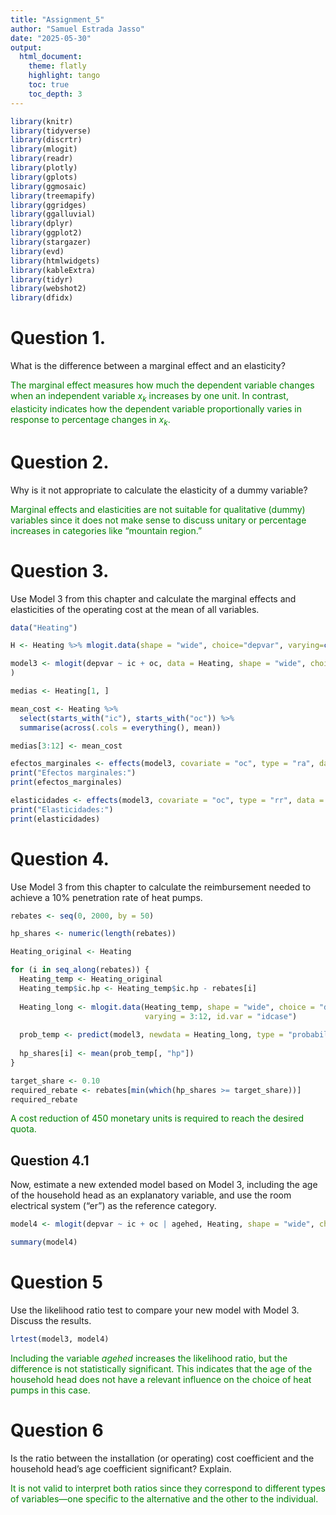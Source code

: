 ---
title: "Assignment_5"
author: "Samuel Estrada Jasso"
date: "2025-05-30"
output:
  html_document:
    theme: flatly
    highlight: tango
    toc: true
    toc_depth: 3
---


```{r, echo=FALSE, include=FALSE}
library(knitr)
library(tidyverse)
library(discrtr)
library(mlogit)
library(readr)
library(plotly)
library(gplots)
library(ggmosaic) 
library(treemapify)
library(ggridges)
library(ggalluvial)
library(dplyr)
library(ggplot2)
library(stargazer) 
library(evd)
library(htmlwidgets)
library(kableExtra)
library(tidyr)
library(webshot2)
library(dfidx)
```

# **Question 1.**
What is the difference between a marginal effect and an elasticity?

<p style="color:green;">The marginal effect measures how much the dependent variable changes when an independent variable $x_k$ increases by one unit. In contrast, elasticity indicates how the dependent variable proportionally varies in response to percentage changes in $x_k$.</p>

# **Question 2.**
Why is it not appropriate to calculate the elasticity of a dummy variable?

<p style="color:green;">Marginal effects and elasticities are not suitable for qualitative (dummy) variables since it does not make sense to discuss unitary or percentage increases in categories like "mountain region."</p>

# **Question 3.** 
Use Model 3 from this chapter and calculate the marginal effects and elasticities of the operating cost at the mean of all variables.


```{r}
data("Heating")

H <- Heating %>% mlogit.data(shape = "wide", choice="depvar", varying=c(3:12))

model3 <- mlogit(depvar ~ ic + oc, data = Heating, shape = "wide", choice = "depvar", reflevel = "ec", varying = 3:12
)

medias <- Heating[1, ]

mean_cost <- Heating %>%
  select(starts_with("ic"), starts_with("oc")) %>%
  summarise(across(.cols = everything(), mean))

medias[3:12] <- mean_cost

efectos_marginales <- effects(model3, covariate = "oc", type = "ra", data = mlogit.data(medias, shape = "wide", choice = "depvar", varying = 3:12))
print("Efectos marginales:")
print(efectos_marginales)

elasticidades <- effects(model3, covariate = "oc", type = "rr", data = mlogit.data(medias, shape = "wide", choice = "depvar", varying = 3:12))
print("Elasticidades:")
print(elasticidades)
```

# **Question 4.** 
Use Model 3 from this chapter to calculate the reimbursement needed to achieve a 10% penetration rate of heat pumps.

```{r}
rebates <- seq(0, 2000, by = 50)

hp_shares <- numeric(length(rebates))

Heating_original <- Heating

for (i in seq_along(rebates)) {
  Heating_temp <- Heating_original
  Heating_temp$ic.hp <- Heating_temp$ic.hp - rebates[i]
  
  Heating_long <- mlogit.data(Heating_temp, shape = "wide", choice = "depvar",
                              varying = 3:12, id.var = "idcase")
  
  prob_temp <- predict(model3, newdata = Heating_long, type = "probabilities")
  
  hp_shares[i] <- mean(prob_temp[, "hp"])
}

target_share <- 0.10
required_rebate <- rebates[min(which(hp_shares >= target_share))]
required_rebate
```

<p style="color:green;">A cost reduction of 450 monetary units is required to reach the desired quota.</p>

## **Question 4.1** 
Now, estimate a new extended model based on Model 3, including the age of the household head as an explanatory variable, and use the room electrical system ("er") as the reference category.


```{r}
model4 <- mlogit(depvar ~ ic + oc | agehed, Heating, shape = "wide", choice = "depvar", reflevel = "er", varying = c(3:12))

summary(model4)
```

# **Question 5** 
Use the likelihood ratio test to compare your new model with Model 3. Discuss the results.

```{r}
lrtest(model3, model4)
```

<p style="color:green;">Including the variable *agehed* increases the likelihood ratio, but the difference is not statistically significant. This indicates that the age of the household head does not have a relevant influence on the choice of heat pumps in this case.</p> 

# **Question 6** 
Is the ratio between the installation (or operating) cost coefficient and the household head's age coefficient significant? Explain.

<p style="color:green;">It is not valid to interpret both ratios since they correspond to different types of variables—one specific to the alternative and the other to the individual.</p>

